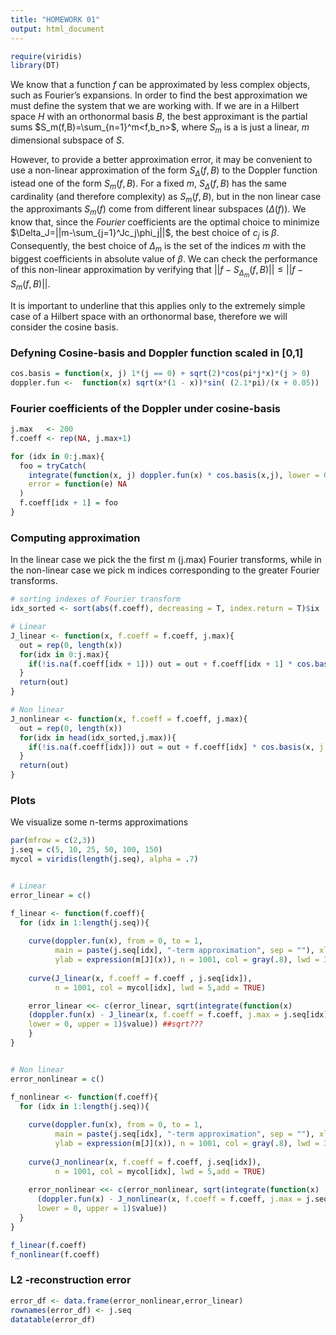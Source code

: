 ```yaml
---
title: "HOMEWORK 01"
output: html_document
---
```


```r

require(viridis) 
library(DT)

```

We know that a function $f$ can be approximated by less complex objects, such as Fourier's expansions. In order to find the best approximation we must define the system that we are working with. If we are in a Hilbert space $H$ with an orthonormal basis $B$, the best approximant is the partial sums $S_m(f,B)=\sum_{n=1}^m<f,b_n>$, where $S_m$ is a is just a linear, $m$ dimensional subspace of $S$. 

However, to provide a better approximation error, it may be convenient to use a non-linear approximation of the form $S_{\Delta}(f, B)$ to the Doppler function istead one of the form $S_m(f, B)$. 
For a fixed $m$, $S_{\Delta}(f, B)$ has the same cardinality (and therefore complexity) as $S_m(f, B)$, but in the non linear case the approximants $S_m(f)$ come from different linear subspaces ($\Delta(f)$).
We know that, since the *Fourier* coefficients are the optimal choice to minimize $\Delta_J=||m-\sum_{j=1}^Jc_j\phi_j||$, the best choice of $c_j$ is $\beta$. Consequently, the best choice of $\Delta_m$ is the set of the indices $m$ with the biggest coefficients in absolute value of $\beta$. We can check the performance of this non-linear approximation by verifying that $||f-S_{\Delta_m}(f,B)|| \leq ||f-S_m(f,B)||$. 


It is important to underline that this applies only to the extremely simple case of a Hilbert space with an orthonormal base, therefore we will consider the cosine basis.

### Defyning Cosine-basis and Doppler function scaled in [0,1]

```r

cos.basis = function(x, j) 1*(j == 0) + sqrt(2)*cos(pi*j*x)*(j > 0)
doppler.fun <-  function(x) sqrt(x*(1 - x))*sin( (2.1*pi)/(x + 0.05))

```

### Fourier coefficients of the Doppler under cosine-basis

```r

j.max   <- 200
f.coeff <- rep(NA, j.max+1)

for (idx in 0:j.max){
  foo = tryCatch(
    integrate(function(x, j) doppler.fun(x) * cos.basis(x,j), lower = 0, upper = 1, j = idx)$value,
    error = function(e) NA
  )
  f.coeff[idx + 1] = foo
}

```

### Computing approximation
In the linear case we pick the the first m (j.max) Fourier transforms, while in the non-linear case we pick m indices corresponding to the greater Fourier transforms.

```r


# sorting indexes of Fourier transform
idx_sorted <- sort(abs(f.coeff), decreasing = T, index.return = T)$ix

# Linear
J_linear <- function(x, f.coeff = f.coeff, j.max){
  out = rep(0, length(x))
  for(idx in 0:j.max){
    if(!is.na(f.coeff[idx + 1])) out = out + f.coeff[idx + 1] * cos.basis(x, j = idx)
  }
  return(out)
}

# Non linear
J_nonlinear <- function(x, f.coeff = f.coeff, j.max){
  out = rep(0, length(x))
  for(idx in head(idx_sorted,j.max)){
    if(!is.na(f.coeff[idx])) out = out + f.coeff[idx] * cos.basis(x, j = idx-1)
  }
  return(out)
}

```

### Plots
We visualize some n-terms approximations

```r

par(mfrow = c(2,3))
j.seq = c(5, 10, 25, 50, 100, 150)
mycol = viridis(length(j.seq), alpha = .7)


# Linear
error_linear = c()

f_linear <- function(f.coeff){
  for (idx in 1:length(j.seq)){
     
    curve(doppler.fun(x), from = 0, to = 1, 
          main = paste(j.seq[idx], "-term approximation", sep = ""), xlab = "", 
          ylab = expression(m[J](x)), n = 1001, col = gray(.8), lwd = 3)
    
    curve(J_linear(x, f.coeff = f.coeff , j.seq[idx]),
          n = 1001, col = mycol[idx], lwd = 5,add = TRUE)

    error_linear <<- c(error_linear, sqrt(integrate(function(x) 
    (doppler.fun(x) - J_linear(x, f.coeff = f.coeff, j.max = j.seq[idx]) )^2, 
    lower = 0, upper = 1)$value)) ##sqrt???
    }
}


# Non linear
error_nonlinear = c()

f_nonlinear <- function(f.coeff){
  for (idx in 1:length(j.seq)){
    
    curve(doppler.fun(x), from = 0, to = 1, 
          main = paste(j.seq[idx], "-term approximation", sep = ""), xlab = "", 
          ylab = expression(m[J](x)), n = 1001, col = gray(.8), lwd = 3)
    
    curve(J_nonlinear(x, f.coeff = f.coeff, j.seq[idx]), 
          n = 1001, col = mycol[idx], lwd = 5,add = TRUE)
    
    error_nonlinear <<- c(error_nonlinear, sqrt(integrate(function(x) 
      (doppler.fun(x) - J_nonlinear(x, f.coeff = f.coeff, j.max = j.seq[idx]) )^2, 
      lower = 0, upper = 1)$value))
  }
}

f_linear(f.coeff)
f_nonlinear(f.coeff)

```

### L2 -reconstruction error

```r

error_df <- data.frame(error_nonlinear,error_linear)
rownames(error_df) <- j.seq
datatable(error_df)

```